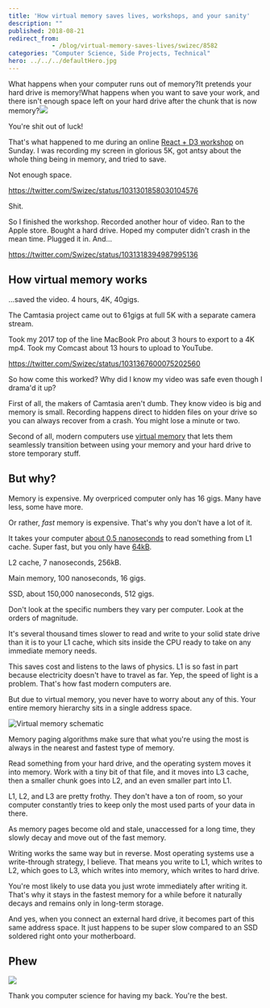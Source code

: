 ```yaml
---
title: 'How virtual memory saves lives, workshops, and your sanity'
description: ""
published: 2018-08-21
redirect_from: 
            - /blog/virtual-memory-saves-lives/swizec/8582
categories: "Computer Science, Side Projects, Technical"
hero: ../../../defaultHero.jpg
---
```


What happens when your computer runs out of memory?It pretends your hard drive is memory!What happens when you want to save your work, and there isn't enough space left on your hard drive after the chunk that is now memory?[![](./img/blog-wp-content-uploads-2018-08-CleanShot_2018-08-21_at_00.44.28@2x-1-1024x623.png)](https://gumroad.com/l/pMtnZ)

You're shit out of luck!

That's what happened to me during an online [React + D3 workshop](https://gumroad.com/l/pMtnZ) on Sunday. I was recording my screen in glorious 5K, got antsy about the whole thing being in memory, and tried to save.

Not enough space.

<https://twitter.com/Swizec/status/1031301858030104576>

Shit.

So I finished the workshop. Recorded another hour of video. Ran to the Apple store. Bought a hard drive. Hoped my computer didn't crash in the mean time. Plugged it in. And…

<https://twitter.com/Swizec/status/1031318394987995136>

## How virtual memory works

…saved the video. 4 hours, 4K, 40gigs.

The Camtasia project came out to 61gigs at full 5K with a separate camera stream.

Took my 2017 top of the line MacBook Pro about 3 hours to export to a 4K mp4. Took my Comcast about 13 hours to upload to YouTube.

<https://twitter.com/Swizec/status/1031367600075202560>

So how come this worked? Why did I know my video was safe even though I drama'd it up?

First of all, the makers of Camtasia aren't dumb. They know video is big and memory is small. Recording happens direct to hidden files on your drive so you can always recover from a crash. You might lose a minute or two.

Second of all, modern computers use [virtual memory](https://en.wikipedia.org/wiki/Virtual_memory) that lets them seamlessly transition between using your memory and your hard drive to store temporary stuff.

## But why?

Memory is expensive. My overpriced computer only has 16 gigs. Many have less, some have more.

Or rather, _fast_ memory is expensive. That's why you don't have a lot of it.

It takes your computer [about 0.5 nanoseconds](https://gist.github.com/jboner/2841832) to read something from L1 cache. Super fast, but you only have [64kB](https://www.7-cpu.com/cpu/Haswell.html).

L2 cache, 7 nanoseconds, 256kB.

Main memory, 100 nanoseconds, 16 gigs.

SSD, about 150,000 nanoseconds, 512 gigs.

Don't look at the specific numbers they vary per computer. Look at the orders of magnitude.

It's several thousand times slower to read and write to your solid state drive than it is to your L1 cache, which sits inside the CPU ready to take on any immediate memory needs.

This saves cost and listens to the laws of physics. L1 is so fast in part because electricity doesn't have to travel as far. Yep, the speed of light is a problem. That's how fast modern computers are.

But due to virtual memory, you never have to worry about any of this. Your entire memory hierarchy sits in a single address space.

![Virtual memory schematic](./img/Virtual-memory-schematicad433h.svg)

Memory paging algorithms make sure that what you're using the most is always in the nearest and fastest type of memory.

Read something from your hard drive, and the operating system moves it into memory. Work with a tiny bit of that file, and it moves into L3 cache, then a smaller chunk goes into L2, and an even smaller part into L1.

L1, L2, and L3 are pretty frothy. They don't have a ton of room, so your computer constantly tries to keep only the most used parts of your data in there.

As memory pages become old and stale, unaccessed for a long time, they slowly decay and move out of the fast memory.

Writing works the same way but in reverse. Most operating systems use a write-through strategy, I believe. That means you write to L1, which writes to L2, which goes to L3, which writes into memory, which writes to hard drive.

You're most likely to use data you just wrote immediately after writing it. That's why it stays in the fastest memory for a while before it naturally decays and remains only in long-term storage.

And yes, when you connect an external hard drive, it becomes part of this same address space. It just happens to be super slow compared to an SSD soldered right onto your motherboard.

## Phew

![](./img/media-l0MYwsjZt5Mrwyva8-giphy.gif)

Thank you computer science for having my back. You're the best.
